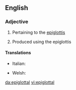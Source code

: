 ==English==

===Adjective===
{{en-adj|-}}

# Pertaining to the [[epiglottis]]
# {{context|phonetics|lang=en}} Produced using the epiglottis

====Translations====
{{trans-top|pertaining to the epiglottis}}
* Italian: {{t-|it|epiglottale}}
{{trans-mid}}
* Welsh: {{t-|cy|ardafodol}}
{{trans-bottom}}

[[da:epiglottal]]
[[vi:epiglottal]]